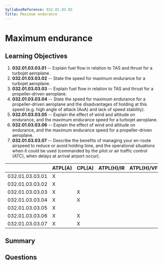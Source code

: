 ```yaml
---
SyllabusReference: 032.01.03.03
Title: Maximum endurance
---
```


# Maximum endurance

## Learning Objectives

1. **032.01.03.03.01** -- Explain fuel flow in relation to TAS and thrust for a
   turbojet aeroplane.
2. **032.01.03.03.02** -- State the speed for maximum endurance for a turbojet
   aeroplane.
3. **032.01.03.03.03** -- Explain fuel flow in relation to TAS and thrust for a
   propeller-driven aeroplane.
4. **032.01.03.03.04** -- State the speed for maximum endurance for a
   propeller-driven aeroplane and the disadvantages of holding at this speed
   (e.g. high angle of attack (AoA) and lack of speed stability).
5. **032.01.03.03.05** -- Explain the effect of wind and altitude on endurance,
   and the maximum endurance speed for a turbojet aeroplane.
6. **032.01.03.03.06** -- Explain the effect of wind and altitude on endurance,
   and the maximum endurance speed for a propeller-driven aeroplane.
7. **032.01.03.03.07** -- Describe the benefits of managing your en-route airspeed
   to reduce or avoid holding time, and the operational situations when it could
   be used (commanded by the pilot or air traffic control (ATC), when delays at
   arrival airport occur).

|                 | ATPL(A) | CPL(A) | ATPL(H)/IR | ATPL(H)/VFR | CPL(H) | IR  | CBIR(A) |
| --------------- | ------- | ------ | ---------- | ----------- | ------ | --- | ------- |
| 032.01.03.03.01 | X       |        |            |             |        |     |         |
| 032.01.03.03.02 | X       |        |            |             |        |     |         |
| 032.01.03.03.03 | X       | X      |            |             |        |     |         |
| 032.01.03.03.04 | X       | X      |            |             |        |     |         |
| 032.01.03.03.05 | X       |        |            |             |        |     |         |
| 032.01.03.03.06 | X       | X      |            |             |        |     |         |
| 032.01.03.03.07 | X       | X      |            |             |        |     |         |

## Summary

## Questions
